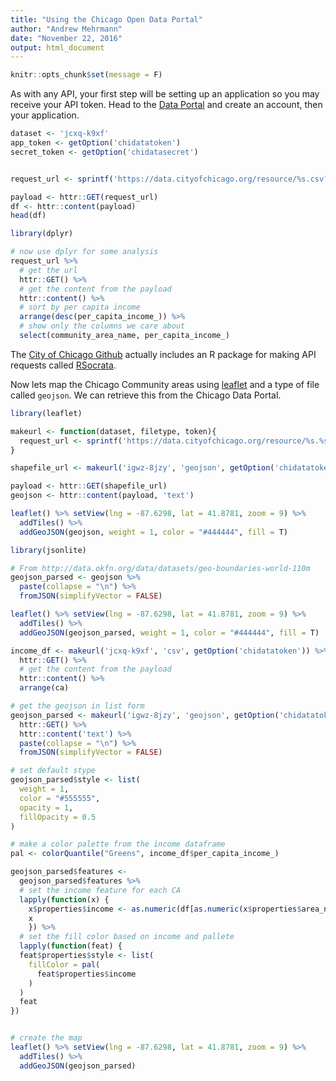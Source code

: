 ---
title: "Using the Chicago Open Data Portal"
author: "Andrew Mehrmann"
date: "November 22, 2016"
output: html_document
---

```{r, echo=F}
knitr::opts_chunk$set(message = F)
```

As with any API, your first step will be setting up an application so you may receive your API token. Head to the [Data Portal](https://data.cityofchicago.org/login) and create an account, then your application.


```{r, message=F}
dataset <- 'jcxq-k9xf'
app_token <- getOption('chidatatoken')
secret_token <- getOption('chidatasecret')


request_url <- sprintf('https://data.cityofchicago.org/resource/%s.csv?$$app_token=%s', dataset, app_token)

payload <- httr::GET(request_url)
df <- httr::content(payload)
head(df)
```

```{r}
library(dplyr)

# now use dplyr for some analysis
request_url %>%
  # get the url
  httr::GET() %>%
  # get the content from the payload
  httr::content() %>% 
  # sort by per capita income
  arrange(desc(per_capita_income_)) %>% 
  # show only the columns we care about
  select(community_area_name, per_capita_income_)
```

The [City of Chicago Github](https://github.com/Chicago) actually includes an R package for making API requests called [RSocrata](https://github.com/Chicago/RSocrata).


Now lets map the Chicago Community areas using [leaflet](https://rstudio.github.io/leaflet/json.html) and a type of file called `geojson`. We can retrieve this from the Chicago Data Portal.

```{r}
library(leaflet)

makeurl <- function(dataset, filetype, token){
  request_url <- sprintf('https://data.cityofchicago.org/resource/%s.%s?$$app_token=%s', dataset, filetype, token)
}

shapefile_url <- makeurl('igwz-8jzy', 'geojson', getOption('chidatatoken'))

payload <- httr::GET(shapefile_url)
geojson <- httr::content(payload, 'text')

leaflet() %>% setView(lng = -87.6298, lat = 41.8781, zoom = 9) %>%
  addTiles() %>%
  addGeoJSON(geojson, weight = 1, color = "#444444", fill = T)
```

```{r}
library(jsonlite)

# From http://data.okfn.org/data/datasets/geo-boundaries-world-110m
geojson_parsed <- geojson %>%
  paste(collapse = "\n") %>%
  fromJSON(simplifyVector = FALSE)

leaflet() %>% setView(lng = -87.6298, lat = 41.8781, zoom = 9) %>%
  addTiles() %>%
  addGeoJSON(geojson_parsed, weight = 1, color = "#444444", fill = T)
```

```{r}
income_df <- makeurl('jcxq-k9xf', 'csv', getOption('chidatatoken')) %>%
  httr::GET() %>%
  # get the content from the payload
  httr::content() %>% 
  arrange(ca)

# get the geojson in list form
geojson_parsed <- makeurl('igwz-8jzy', 'geojson', getOption('chidatatoken')) %>%
  httr::GET() %>%
  httr::content('text') %>%
  paste(collapse = "\n") %>%
  fromJSON(simplifyVector = FALSE) 

# set default stype
geojson_parsed$style <- list(
  weight = 1,
  color = "#555555",
  opacity = 1,
  fillOpacity = 0.5
)

# make a color palette from the income dataframe
pal <- colorQuantile("Greens", income_df$per_capita_income_)

geojson_parsed$features <- 
  geojson_parsed$features %>%
  # set the income feature for each CA
  lapply(function(x) {
    x$properties$income <- as.numeric(df[as.numeric(x$properties$area_num_1), 'per_capita_income_'])
    x
    }) %>%
  # set the fill color based on income and pallete
  lapply(function(feat) {
  feat$properties$style <- list(
    fillColor = pal(
      feat$properties$income
    )
  )
  feat
})


# create the map
leaflet() %>% setView(lng = -87.6298, lat = 41.8781, zoom = 9) %>%
  addTiles() %>%
  addGeoJSON(geojson_parsed)
```



